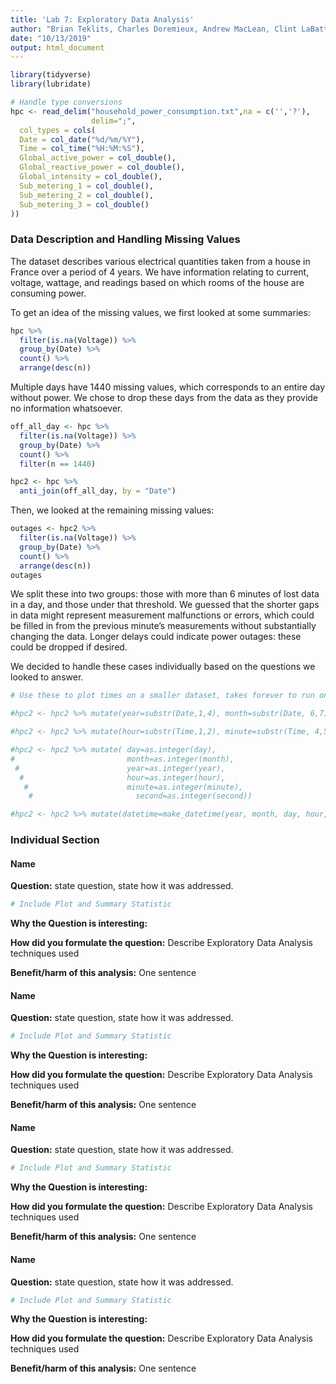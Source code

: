 ---
title: 'Lab 7: Exploratory Data Analysis'
author: "Brian Teklits, Charles Doremieux, Andrew MacLean, Clint LaBattaglia"
date: "10/13/2019"
output: html_document
---

```{r setup, include=FALSE}
library(tidyverse)
library(lubridate)

# Handle type conversions
hpc <- read_delim("household_power_consumption.txt",na = c('','?'),
                  delim=";",
  col_types = cols(
  Date = col_date("%d/%m/%Y"),
  Time = col_time("%H:%M:%S"),
  Global_active_power = col_double(),
  Global_reactive_power = col_double(),
  Global_intensity = col_double(),
  Sub_metering_1 = col_double(),
  Sub_metering_2 = col_double(),
  Sub_metering_3 = col_double()
))
```
### Data Description and Handling Missing Values

The dataset describes various electrical quantities taken from a house in France over a period of 4 years. We have information relating to current, voltage, wattage, and readings based on which rooms of the house are consuming power.

To get an idea of the missing values, we first looked at some summaries:
```{r}
hpc %>%
  filter(is.na(Voltage)) %>%
  group_by(Date) %>%
  count() %>%
  arrange(desc(n))
```
Multiple days have 1440 missing values, which corresponds to an entire day without power. We chose to drop these days from the data as they provide no information whatsoever.
```{r}
off_all_day <- hpc %>%
  filter(is.na(Voltage)) %>%
  group_by(Date) %>%
  count() %>% 
  filter(n == 1440)

hpc2 <- hpc %>%
  anti_join(off_all_day, by = "Date")
```
Then, we looked at the remaining missing values:
```{r}
outages <- hpc2 %>%
  filter(is.na(Voltage)) %>%
  group_by(Date) %>%
  count() %>%
  arrange(desc(n))
outages
```
We split these into two groups: those with more than 6 minutes of lost data in a day, and those under that threshold. We guessed that the shorter gaps in data might represent measurement malfunctions or errors, which could be filled in from the previous minute's measurements without substantially changing the data. Longer delays could indicate power outages: these could be dropped if desired.

We decided to handle these cases individually based on the questions we looked to answer. 
```{r}
# Use these to plot times on a smaller dataset, takes forever to run on the entire dataset

#hpc2 <- hpc2 %>% mutate(year=substr(Date,1,4), month=substr(Date, 6,7), day=substr(Date, 9,10))

#hpc2 <- hpc2 %>% mutate(hour=substr(Time,1,2), minute=substr(Time, 4,5), second=substr(Time, 7,8))

#hpc2 <- hpc2 %>% mutate( day=as.integer(day),
#                         month=as.integer(month),
 #                        year=as.integer(year),
  #                       hour=as.integer(hour),
   #                      minute=as.integer(minute),
    #                       second=as.integer(second))

#hpc2 <- hpc2 %>% mutate(datetime=make_datetime(year, month, day, hour, minute, second))
```


### Individual Section

#### Name

**Question:** state question, state how it was addressed. 
```{r}
# Include Plot and Summary Statistic
```
**Why the Question is interesting:**

**How did you formulate the question:** Describe Exploratory Data Analysis techniques used

**Benefit/harm of this analysis:** One sentence

#### Name

**Question:** state question, state how it was addressed. 
```{r}
# Include Plot and Summary Statistic
```
**Why the Question is interesting:**

**How did you formulate the question:** Describe Exploratory Data Analysis techniques used

**Benefit/harm of this analysis:** One sentence

#### Name

**Question:** state question, state how it was addressed. 
```{r}
# Include Plot and Summary Statistic
```
**Why the Question is interesting:**

**How did you formulate the question:** Describe Exploratory Data Analysis techniques used

**Benefit/harm of this analysis:** One sentence

#### Name

**Question:** state question, state how it was addressed. 
```{r}
# Include Plot and Summary Statistic
```
**Why the Question is interesting:**

**How did you formulate the question:** Describe Exploratory Data Analysis techniques used

**Benefit/harm of this analysis:** One sentence